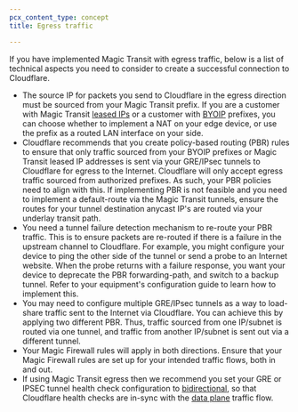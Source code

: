 ```yaml
---
pcx_content_type: concept
title: Egress traffic

---
```


If you have implemented Magic Transit with egress traffic, below is a list of technical aspects you need to consider to create a successful connection to Cloudflare.

* The source IP for packets you send to Cloudflare in the egress direction must be sourced from your Magic Transit prefix. If you are a customer with Magic Transit [leased IPs](/magic-transit/cloudflare-ips/) or a customer with [BYOIP](/byoip/) prefixes, you can choose whether to implement a NAT on your edge device, or use the prefix as a routed LAN interface on your side.
* Cloudflare recommends that you create policy-based routing (PBR) rules to ensure that only traffic sourced from your BYOIP prefixes or Magic Transit leased IP addresses is sent via your GRE/IPsec tunnels to Cloudflare for egress to the Internet. Cloudflare will only accept egress traffic sourced from authorized prefixes. As such, your PBR policies need to align with this.
  If implementing PBR is not feasible and you need to implement a default-route via the Magic Transit tunnels, ensure the routes for your tunnel destination anycast IP's are routed via your underlay transit path.
* You need a tunnel failure detection mechanism to re-route your PBR traffic. This is to ensure packets are re-routed if there is a failure in the upstream channel to Cloudflare. For example, you might configure your device to ping the other side of the tunnel or send a probe to an Internet website. When the probe returns with a failure response, you want your device to deprecate the PBR forwarding-path, and switch to a backup tunnel. Refer to your equipment's configuration guide to learn how to implement this.
* You may need to configure multiple GRE/IPsec tunnels as a way to load-share traffic sent to the Internet via Cloudflare. You can achieve this by applying two different PBR. Thus, traffic sourced from one IP/subnet is routed via one tunnel, and traffic from another IP/subnet is sent out via a different tunnel.
* Your Magic Firewall rules will apply in both directions. Ensure that your Magic Firewall rules are set up for your intended traffic flows, both in and out.
* If using Magic Transit egress then we recommend you set your GRE or IPSEC tunnel health check configuration to [bidirectional](/magic-transit/how-to/configure-tunnels/#add-tunnels), so that Cloudflare health checks are in-sync with the [data plane](https://en.wikipedia.org/wiki/Forwarding_plane) traffic flow.
